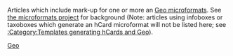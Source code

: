 {{hiddencat}}

Articles which include mark-up for one or more an [[Geo_microformat|Geo microformat]]s. See [[WP:UF|the microformats project]] for background (Note: articles using infoboxes or taxoboxes which generate an hCard microformat will not be listed here; see [[:Category:Templates_generating_hCards_and_Geo|:Category:Templates generating hCards and Geo]]).

[[Category:带有微格式的条目|Geo]]